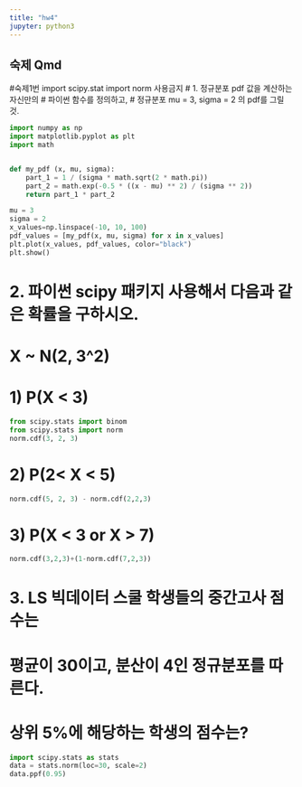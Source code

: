 ```yaml
---
title: "hw4"
jupyter: python3
---
```


## 숙제 Qmd
#숙제1번 import scipy.stat import norm 사용금지
# 1. 정규분포 pdf 값을 계산하는 자신만의 
# 파이썬 함수를 정의하고,
# 정규분포 mu = 3, sigma = 2 의 pdf를 그릴 것.
```python
import numpy as np
import matplotlib.pyplot as plt
import math


def my_pdf (x, mu, sigma):
    part_1 = 1 / (sigma * math.sqrt(2 * math.pi))
    part_2 = math.exp(-0.5 * ((x - mu) ** 2) / (sigma ** 2))
    return part_1 * part_2

mu = 3
sigma = 2
x_values=np.linspace(-10, 10, 100)
pdf_values = [my_pdf(x, mu, sigma) for x in x_values]
plt.plot(x_values, pdf_values, color="black")
plt.show()

```



# 2. 파이썬 scipy 패키지 사용해서 다음과 같은 확률을 구하시오.
# X ~ N(2, 3^2)

# 1) P(X < 3)
```python
from scipy.stats import binom
from scipy.stats import norm
norm.cdf(3, 2, 3) 

```
# 2) P(2< X < 5)
```python
norm.cdf(5, 2, 3) - norm.cdf(2,2,3)

```

# 3) P(X < 3 or X > 7)
```python
norm.cdf(3,2,3)+(1-norm.cdf(7,2,3))

```


# 3. LS 빅데이터 스쿨 학생들의 중간고사 점수는
# 평균이 30이고, 분산이 4인 정규분포를 따른다.
# 상위 5%에 해당하는 학생의 점수는?
```python
import scipy.stats as stats
data = stats.norm(loc=30, scale=2)
data.ppf(0.95)


```

